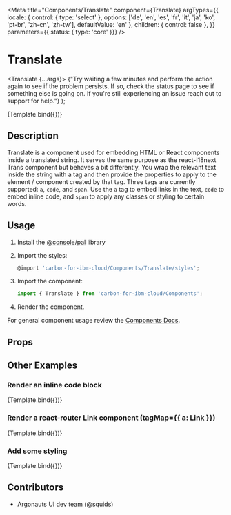 
<Meta
  title="Components/Translate"
  component={Translate}
  argTypes={{
    locale: { control: { type: 'select' }, options: ['de', 'en', 'es', 'fr', 'it', 'ja', 'ko', 'pt-br', 'zh-cn', 'zh-tw'], defaultValue: 'en' },
    children: { control: false },
  }}
  parameters={{ status: { type: 'core' }}}
/>

# Translate

  <Translate {...args}>
    {"Try waiting a few minutes and perform the action again to see if the problem persists. If so, check the <a>status page</a> to see if something else is going on. If you're still experiencing an issue reach out to <a>support</a> for help."}
  </Translate>
);

<Canvas>
  <Story
    name="Demo"
    args={{
      tagProps: [
        { href: '/status', target: '_blank' },
        { href: '/unifiedsupport/supportcenter', target: '_blank' },
      ]
    }}
  >
    {Template.bind({})}
  </Story>
</Canvas>

## Description
Translate is a component used for embedding HTML or React components inside a translated string. It serves the same purpose as the react-i18next Trans component but behaves a bit differently. You wrap the relevant text inside the string with a tag and then provide the properties to apply to the element / component created by that tag. Three tags are currently supported: `a`, `code`, and `span`. Use the `a` tag to embed links in the text, `code` to embed inline code, and `span` to apply any classes or styling to certain words.

## Usage

1.  Install the [@console/pal](https://github.ibm.com/ibmcloud/pal#how-to-install-and-use) library
2.  Import the styles:

    ```js
    @import 'carbon-for-ibm-cloud/Components/Translate/styles';
    ```

3.  Import the component:

    ```js
    import { Translate } from 'carbon-for-ibm-cloud/Components';
    ```

4.  Render the component.

For general component usage review the [Components Docs](https://pages.github.ibm.com/ibmcloud/pal/development-guidelines/components/overview).

## Props

<ArgsTable of={Translate} />


## Other Examples

### Render an inline code block
<Canvas>
  <Story
    name="Demo-inline"
    args={{
      tagProps: [{ className: 'inline-code-block' }]
    }}
  >
    {Template.bind({})}
  </Story>
</Canvas>

### Render a react-router Link component (tagMap={{ a: Link }})
<Canvas>
  <Story
    name="Demo-router-link"
    args={{
      tagProps: [{ to: '/kubernetes/registry/main/start', className: 'cds--link' }],
      tagMap: { /* a: Link */ }
    }}
  >
    {Template.bind({})}
  </Story>
</Canvas>

### Add some styling
<Canvas>
  <Story
    name="Demo-styling"
    args={{
      tagProps: [{ style: { fontSize: '150%', fontWeight: 600 } }]
    }}
  >
    {Template.bind({})}
  </Story>
</Canvas>

## Contributors
- Argonauts UI dev team (@squids)
